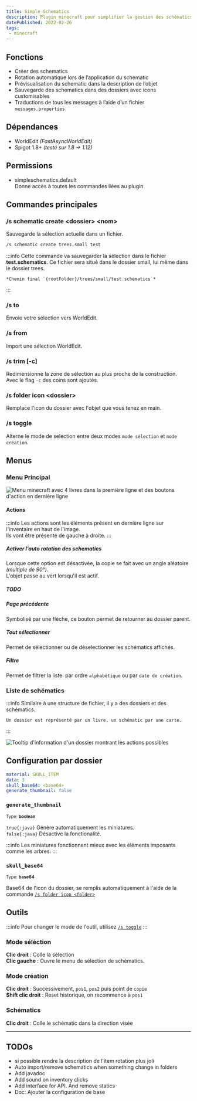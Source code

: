 ```yaml
---
title: Simple Schematics
description: Plugin minecraft pour simplifier la gestion des schématics. 
datePublished: 2022-02-26
tags:
 - minecraft
---
```


<UrlPreview url="https://github.com/Vahor/SimpleSchematics"/>

## Fonctions

- Créer des schematics
- Rotation automatique lors de l’application du schematic
- Prévisualisation du schematic dans la description de l’objet
- Sauvegarde des schematics dans des dossiers avec icons customisables
- Traductions de tous les messages à l’aide d’un fichier `messages.properties`

## Dépendances

- WorldEdit *(FastAsyncWorldEdit)*
- Spigot 1.8+ *(testé sur 1.8 → 1.12)*

## Permissions

- simpleschematics.default\
    Donne accès à toutes les commandes liées au plugin

## Commandes principales

### \/s schematic create \<dossier> \<nom>

Sauvegarde la sélection actuelle dans un fichier.

```bash  /trees/#r /small/#g /test/#b
/s schematic create trees.small test
```

:::info
    Cette commande va sauvegarder la sélection dans le fichier <B>test.schematics</B>.
    Ce fichier sera situé dans le dossier <G>small</G>, lui même dans le dossier <R>trees</R>. 

    *Chemin final `{rootFolder}/trees/small/test.schematics`*
:::

### \/s to

Envoie votre sélection vers WorldEdit.

### \/s from

Import une sélection WorldEdit.


### \/s trim [-c]

Redimensionne la zone de sélection au plus proche de la construction.\
Avec le flag `-c` des coins sont ajoutés.

<Vimeo id="722709583" title="Trim demo"/>

### \/s folder icon \<dossier>

Remplace l'icon du dossier avec l'objet que vous tenez en main.

### \/s toggle

Alterne le mode de selection entre deux modes `mode sélection` et `mode création`.

## Menus

### Menu Principal

![Menu minecraft avec 4 livres dans la première ligne et des boutons d'action en dernière ligne](../../../public/projects/simple-schematics/menu-main.png)

#### Actions

:::info
    Les actions sont les éléments présent en dernière ligne sur l'inventaire en haut de l'image.<br/>
    Ils vont être présenté de gauche à droite.
:::


##### Activer l’auto rotation des schematics

Lorsque cette option est désactivée, la copie se fait avec un angle aléatoire *(multiple de 90°)*.\
L'objet passe au vert lorsqu'il est actif.

##### TODO

##### Page précédente

Symbolisé par une flèche, ce bouton permet de retourner au dossier parent.

##### Tout sélectionner

Permet de sélectionner ou de déselectionner les schématics affichés.

##### Filtre

Permet de filtrer la liste: par ordre `alphabétique` ou par `date de création`.

### Liste de schématics

:::info
    Similaire à une structure de fichier, il y a des dossiers et des schématics.

    Un dossier est représenté par un livre, un schématic par une carte.
:::

![Tooltip d'information d'un dossier montrant les actions possibles](../../../public/projects/simple-schematics/menu-list.png)


## Configuration par dossier

```yaml showLineNumbers title="folder_data.yml"
material: SKULL_ITEM
data: 3
skull_base64: <base64>
generate_thumbnail: false
```

### `generate_thumbnail`

<small>Type: __boolean__</small>

`true{:java}` Génère automatiquement les miniatures.\
`false{:java}` Désactive la fonctionalité. 

:::info
Les miniatures fonctionnent mieux avec les éléments imposants comme les arbres.
:::

### `skull_base64`

<small>Type: __base64__</small>

Base64 de l'icon du dossier, se remplis automatiquement à l'aide de la commande [`/s folder icon <folder>`](#s-folder-icon-dossier)


## Outils

:::info
    Pour changer le mode de l'outil, utilisez [`/s toggle`](#s-toggle)
:::

### Mode séléction

**Clic droit** : Colle la sélection\
**Clic gauche** : Ouvre le menu de sélection de schématics.

### Mode création

**Clic droit** : Successivement, `pos1`, `pos2` puis point de `copie`\
**Shift clic droit** : Reset historique, on recommence à `pos1`

### Schématics

**Clic droit** : Colle le schématic dans la direction visée

----

## TODOs

- si possible rendre la description de l'item rotation plus joli 
- Auto import/remove schematics when something change in folders
- Add javadoc
- Add sound on inventory clicks
- Add interface for API. And remove statics
- Doc: Ajouter la configuration de base
